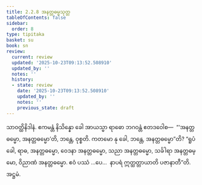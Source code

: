 ```yaml
---
title: 2.2.8 အနတ္တဓမ္မသုတ္တ
tableOfContents: false
sidebar:
  order: 8
type: tipitaka
basket: su
book: sn
review:
  current: review
  updated: '2025-10-23T09:13:52.508910'
  updated_by: ''
  notes: ''
  history:
  - state: review
    date: '2025-10-23T09:13:52.508910'
    updated_by: ''
    notes: ''
    previous_state: draft
---
```



<ReviewStatus review={frontmatter.review} showDetails={true} />

<HypothesisAnnotation frontmatter={frontmatter} />

<DynamicBreadcrumb />

<Division number="177" book="sn" e="ch" v="18" p="305">

<Paragraph number="862" book="sn">
သာဝတ္ထိနိဒါနံ. ဧကမန္တံ နိသိန္နော ခေါ အာယသ္မာ ရာဓော ဘဂဝန္တံ ဧတဒဝေါစ—  “‘အနတ္တဓမ္မော, အနတ္တဓမ္မော’တိ, ဘန္တေ, ဝုစ္စတိ. ကတမော နု ခေါ, ဘန္တေ, အနတ္တဓမ္မော”တိ? “ရူပံ ခေါ, ရာဓ, အနတ္တဓမ္မော, ဝေဒနာ အနတ္တဓမ္မော, သညာ အနတ္တဓမ္မော, သင်္ခါရာ အနတ္တဓမ္မော, ဝိညာဏံ အနတ္တဓမ္မော. ဧဝံ ပဿံ …ပေ…  နာပရံ ဣတ္ထတ္တာယာတိ ပဇာနာတီ”တိ.

</Paragraph>
</Division>

<Paragraph number="863" type="center" book="sn">
အဋ္ဌမံ.
</Paragraph>